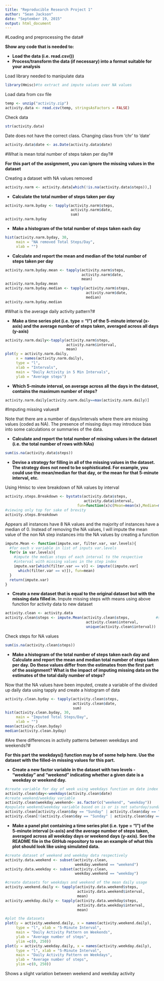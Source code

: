 ```yaml
---
title: "Reproducible Research Project 1"
author: "Sean Jackson"
date: "September 19, 2015"
output: html_document
---
```


#Loading and preprocessing the data#

**Show any code that is needed to:**

- **Load the data (i.e. read.csv())**
- **Process/transform the data (if necessary) into a format suitable for your analysis**


Load library needed to manipulate data

```r
library(Hmisc)#to extract and impute values over NA values
```

Load data from csv file

```r
temp <- unzip("activity.zip")
activity.data <- read.csv(temp, stringsAsFactors = FALSE)
```

Check data

```r
str(activity.data)
```

Date does not have the correct class. Changing class from 'chr' to 'date'

```r
activity.data$date <- as.Date(activity.data$date)
```




#What is mean total number of steps taken per day?#

**For this part of the assignment, you can ignore the missing values in the dataset**

Creating a dataset with NA values removed

```r
activity.narm <- activity.data[which(!is.na(activity.data$steps)),]
```

- **Calculate the total number of steps taken per day**

```r
activity.narm.byday <- tapply(activity.narm$steps, 
                              activity.narm$date, 
                              sum)
activity.narm.byday
```

- **Make a histogram of the total number of steps taken each day**

```r
hist(activity.narm.byday, 30, 
     main = "NA removed Total Steps/Day", 
     xlab = "")
```


- **Calculate and report the mean and median of the total number of steps taken per day**

```r
activity.narm.byday.mean <- tapply(activity.narm$steps, 
                                   activity.narm$date, 
                                   mean)
activity.narm.byday.mean
activity.narm.byday.median <- tapply(activity.narm$steps, 
                                     activity.narm$date, 
                                     median)
activity.narm.byday.median
```




#What is the average daily activity pattern?#

- **Make a time series plot (i.e. type = "l") of the 5-minute interval (x-axis) and the average number of steps taken, averaged across all days (y-axis)**

```r
activity.narm.daily<-tapply(activity.narm$steps, 
                            activity.narm$interval, 
                            mean)
plot(y = activity.narm.daily, 
     x = names(activity.narm.daily), 
     type = "l", 
     xlab = "Intervals", 
     main = "Daily Activity in 5 Min Intervals", 
     ylab = "Average steps")
```

- **Which 5-minute interval, on average across all the days in the dataset, contains the maximum number of steps?**

```r
activity.narm.daily[activity.narm.daily==max(activity.narm.daily)]
```




#Imputing missing values#

Note that there are a number of days/intervals where there are missing values (coded as NA). The presence of missing days may introduce bias into some calculations or summaries of the data.

- **Calculate and report the total number of missing values in the dataset (i.e. the total number of rows with NAs)**

```r
sum(is.na(activity.data$steps))
```

- **Devise a strategy for filling in all of the missing values in the dataset. The strategy does not need to be sophisticated. For example, you could use the mean/median for that day, or the mean for that 5-minute interval, etc.**

Using Hmisc to view breakdown of NA values by interval

```r
activity.steps.Breakdown <- bystats(activity.data$steps, 
                                    activity.data$interval,
                                 fun=function(x)c(Mean=mean(x),Median=median(x)))
#viewing only top for sake of brevity
activity.steps.Breakdown
```

Appears all instances have 8 NA values and the majority of instances have a median of 0. Instead of removing the NA values, I will impute the mean value of the non NA step instances into the NA values by creating a function

```r
impute.Mean <- function(impute.var, filter.var, var.levels){
  #for each v variable in list of inputs var.levels
  for(v in var.levels){ 
    #impute the median steps of each interval to the respective 
    #interval with missing values in the step index
    impute.var[which(filter.var == v)] <- impute((impute.var[ 
      which(filter.var == v)]), fun=mean)
  }
  return(impute.var)
}
```

- **Create a new dataset that is equal to the original dataset but with the missing data filled in.**
Impute missing steps with means using above function for activity data to new dataset

```r
activity.clean <- activity.data
activity.clean$steps <- impute.Mean(activity.clean$steps,            #steps
                                     activity.clean$interval,          #intervals
                                     unique(activity.clean$interval))  #unique interval values
```

Check steps for NA values

```r
sum(is.na(activity.clean$steps))
```

- **Make a histogram of the total number of steps taken each day and Calculate and report the mean and median total number of steps taken per day. Do these values differ from the estimates from the first part of the assignment? What is the impact of imputing missing data on the estimates of the total daily number of steps?**

Now that the NA values have been imputed, create a variable of the divided up daily data using tapply and create a histogram of data

```r
activity.clean.byday <- tapply(activity.clean$steps, 
                               activity.clean$date, 
                               sum)
hist(activity.clean.byday, 30,
     main = "Imputed Total Steps/Day",
     xlab = "")
mean(activity.clean.byday)
median(activity.clean.byday)
```



#Are there differences in activity patterns between weekdays and weekends?#

**For this part the weekdays() function may be of some help here. Use the dataset with the filled-in missing values for this part.**

- **Create a new factor variable in the dataset with two levels - "weekday" and "weekend" indicating whether a given date is a weekday or weekend day.**

```r
#create variable for day of week using weekdays function on date index
activity.clean$day<-weekdays(activity.clean$date)
#create weekend/weekday variable 
activity.clean$weekday.weekend<- as.factor(c("weekend", "weekday"))
#populate weekend/weekday variable based on is or is not saturday/sunday
activity.clean[activity.clean$day == "Sunday" | activity.clean$day == "Saturday" ,5]<- factor("weekend")
activity.clean[!(activity.clean$day == "Sunday" | activity.clean$day == "Saturday"),5 ]<- factor("weekday")
```

- **Make a panel plot containing a time series plot (i.e. type = "l") of the 5-minute interval (x-axis) and the average number of steps taken, averaged across all weekday days or weekend days (y-axis). See the README file in the GitHub repository to see an example of what this plot should look like using simulated data.**

```r
#create dataset of weekend and weekday data respectively
activity.data.weekend <- subset(activity.clean, 
                                weekday.weekend == "weekend")
activity.data.weekday <- subset(activity.clean, 
                                weekday.weekend == "weekday")

#create datasets for weekdays and weekend of the mean daily usage 
activity.weekend.daily <- tapply(activity.data.weekend$steps, 
                                 activity.data.weekend$interval, 
                                 mean)
activity.weekday.daily <- tapply(activity.data.weekday$steps, 
                                 activity.data.weekday$interval, 
                                 mean)
```

```r
#plot the datasets
plot(y = activity.weekend.daily, x = names(activity.weekend.daily), 
     type = "l", xlab = "5-Minute Interval", 
     main = "Daily Activity Pattern on Weekends", 
     ylab = "Average number of steps", 
     ylim =c(0, 250))
plot(y = activity.weekday.daily, x = names(activity.weekday.daily), 
     type = "l", xlab = "5-Minute Interval", 
     main = "Daily Activity Pattern on Weekdays", 
     ylab = "Average number of steps", 
     ylim =c(0, 250))
```

Shows a slight variation between weekend and weekday activity
